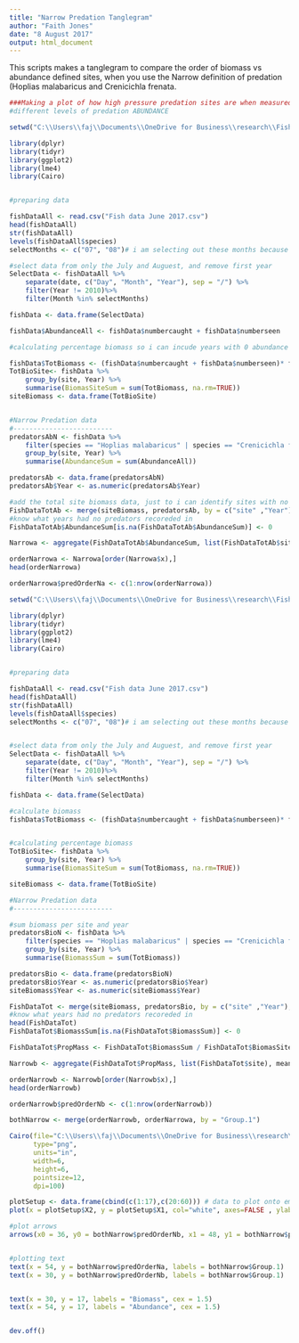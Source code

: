 ```yaml
---
title: "Narrow Predation Tanglegram"
author: "Faith Jones"
date: "8 August 2017"
output: html_document
---
```


This scripts makes a tanglegram to compare the order of biomass vs abundance
defined sites, when you use the Narrow definition of predation (Hoplias malabaricus
and Crenicichla frenata. 

```r
###Making a plot of how high pressure predation sites are when measured in 
#different levels of predation ABUNDANCE

setwd("C:\\Users\\faj\\Documents\\OneDrive for Business\\research\\FishPredation\\Data")

library(dplyr)
library(tidyr)
library(ggplot2)
library(lme4)
library(Cairo)


#preparing data 

fishDataAll <- read.csv("Fish data June 2017.csv")
head(fishDataAll)
str(fishDataAll)
levels(fishDataAll$species)
selectMonths <- c("07", "08")# i am selecting out these months because then i can use the last timepoint 

#select data from only the July and Auguest, and remove first year 
SelectData <- fishDataAll %>% 
	separate(date, c("Day", "Month", "Year"), sep = "/") %>%
	filter(Year != 2010)%>%
	filter(Month %in% selectMonths)

fishData <- data.frame(SelectData)

fishData$AbundanceAll <- fishData$numbercaught + fishData$numberseen

#calculating percentage biomass so i can incude years with 0 abundance

fishData$TotBiomass <- (fishData$numbercaught + fishData$numberseen)* fishData$weight
TotBioSite<- fishData %>% 
	group_by(site, Year) %>%
	summarise(BiomasSiteSum = sum(TotBiomass, na.rm=TRUE))
siteBiomass <- data.frame(TotBioSite)


#Narrow Predation data
#-------------------------
predatorsAbN <- fishData %>% 
	filter(species == "Hoplias malabaricus" | species == "Crenicichla frenata")  %>%
	group_by(site, Year) %>%
	summarise(AbundanceSum = sum(AbundanceAll))

predatorsAb <- data.frame(predatorsAbN)
predatorsAb$Year <- as.numeric(predatorsAb$Year)

#add the total site biomass data, just to i can identify sites with no predators 
FishDataTotAb <- merge(siteBiomass, predatorsAb, by = c("site" ,"Year"),all=TRUE) # this makes sure i 
#know what years had no predators recoreded in 
FishDataTotAb$AbundanceSum[is.na(FishDataTotAb$AbundanceSum)] <- 0

Narrowa <- aggregate(FishDataTotAb$AbundanceSum, list(FishDataTotAb$site), mean, na.rm=TRUE)

orderNarrowa <- Narrowa[order(Narrowa$x),]
head(orderNarrowa)

orderNarrowa$predOrderNa <- c(1:nrow(orderNarrowa))
```

```r
setwd("C:\\Users\\faj\\Documents\\OneDrive for Business\\research\\FishPredation\\Data")

library(dplyr)
library(tidyr)
library(ggplot2)
library(lme4)
library(Cairo)


#preparing data 

fishDataAll <- read.csv("Fish data June 2017.csv")
head(fishDataAll)
str(fishDataAll)
levels(fishDataAll$species)
selectMonths <- c("07", "08")# i am selecting out these months because then i can use the last timepoint 


#select data from only the July and Auguest, and remove first year 
SelectData <- fishDataAll %>% 
	separate(date, c("Day", "Month", "Year"), sep = "/") %>%
	filter(Year != 2010)%>%
	filter(Month %in% selectMonths)

fishData <- data.frame(SelectData)

#calculate biomass
fishData$TotBiomass <- (fishData$numbercaught + fishData$numberseen)* fishData$weight


#calculating percentage biomass
TotBioSite<- fishData %>% 
	group_by(site, Year) %>%
	summarise(BiomasSiteSum = sum(TotBiomass, na.rm=TRUE))

siteBiomass <- data.frame(TotBioSite)

#Narrow Predation data
#-------------------------

#sum biomass per site and year
predatorsBioN <- fishData %>% 
	filter(species == "Hoplias malabaricus" | species == "Crenicichla frenata") %>%
	group_by(site, Year) %>%
	summarise(BiomassSum = sum(TotBiomass))

predatorsBio <- data.frame(predatorsBioN)
predatorsBio$Year <- as.numeric(predatorsBio$Year)
siteBiomass$Year <- as.numeric(siteBiomass$Year)

FishDataTot <- merge(siteBiomass, predatorsBio, by = c("site" ,"Year"),all=TRUE) # this makes sure i 
#know what years had no predators recoreded in 
head(FishDataTot)
FishDataTot$BiomassSum[is.na(FishDataTot$BiomassSum)] <- 0

FishDataTot$PropMass <- FishDataTot$BiomassSum / FishDataTot$BiomasSiteSum

Narrowb <- aggregate(FishDataTot$PropMass, list(FishDataTot$site), mean, na.rm=TRUE)

orderNarrowb <- Narrowb[order(Narrowb$x),]
head(orderNarrowb)

orderNarrowb$predOrderNb <- c(1:nrow(orderNarrowb))

```

```r

bothNarrow <- merge(orderNarrowb, orderNarrowa, by = "Group.1")

```

```R
Cairo(file="C:\\Users\\faj\\Documents\\OneDrive for Business\\research\\bioTIME\\users\\Faith\\TriniFishPredation\\narrowAB_tangle.png",
      type="png",
      units="in", 
      width=6,
      height=6,
      pointsize=12,
      dpi=100)

plotSetup <- data.frame(cbind(c(1:17),c(20:60))) # data to plot onto emptyp plot
plot(x = plotSetup$X2, y = plotSetup$X1, col="white", axes=FALSE , ylab = " ", xlab = "  ")

#plot arrows
arrows(x0 = 36, y0 = bothNarrow$predOrderNb, x1 = 48, y1 = bothNarrow$predOrderNa, length = 0.001)


#plotting text 
text(x = 54, y = bothNarrow$predOrderNa, labels = bothNarrow$Group.1)
text(x = 30, y = bothNarrow$predOrderNb, labels = bothNarrow$Group.1)


text(x = 30, y = 17, labels = "Biomass", cex = 1.5)
text(x = 54, y = 17, labels = "Abundance", cex = 1.5)


dev.off()

```
